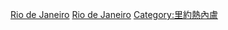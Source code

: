 {{Commonscat|People of Rio de Janeiro city}}

[[Category:里約熱內盧州人|Rio de Janeiro]]
[[Category:巴西各城市人物|Rio de Janeiro]]
[[Category:里約熱內盧|Category:里約熱內盧]]